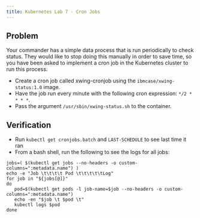 ```yaml
---
title: Kubernetes Lab 7 - Cron Jobs
---
```


## Problem

Your commander has a simple data process that is run periodically to check status. They would like to stop doing this manually in order to save time, so you have been asked to implement a cron job in the Kubernetes cluster to run this process. 
 - Create a cron job called xwing-cronjob using the `ibmcase/xwing-status:1.0` image. 
 - Have the job run every minute with the following cron expression: `*/2 * * * *`.
 - Pass the argument `/usr/sbin/xwing-status.sh` to the container.

## Verification

- Run `kubectl get cronjobs.batch` and `LAST-SCHEDULE` to see last time it ran
- From a bash shell, run the following to see the logs for all jobs:

```
jobs=( $(kubectl get jobs --no-headers -o custom-columns=":metadata.name") )
echo -e "Job \t\t\t\t Pod \t\t\t\t\tLog"
for job in "${jobs[@]}"
do
   pod=$(kubectl get pods -l job-name=$job --no-headers -o custom-columns=":metadata.name")
   echo -en "$job \t $pod \t"
   kubectl logs $pod
done
```